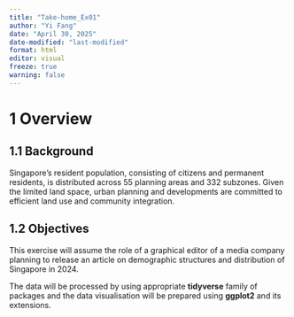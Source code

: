 ```yaml
---
title: "Take-home_Ex01"
author: "Yi Fang"
date: "April 30, 2025"
date-modified: "last-modified"
format: html
editor: visual
freeze: true
warning: false
---
```


# 1 Overview

## 1.1 Background

Singapore's resident population, consisting of citizens and permanent residents, is distributed across 55 planning areas and 332 subzones. Given the limited land space, urban planning and developments are committed to efficient land use and community integration.

## 1.2 Objectives

This exercise will assume the role of a graphical editor of a media company planning to release an article on demographic structures and distribution of Singapore in 2024.

The data will be processed by using appropriate **tidyverse** family of packages and the data visualisation will be prepared using **ggplot2** and its extensions.
